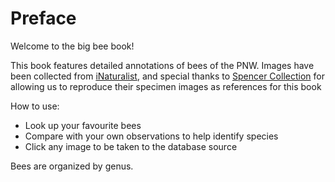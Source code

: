 # Preface {.unnumbered}

Welcome to the big bee book!

This book features detailed annotations of bees of the PNW. Images have been collected from [iNaturalist](https://www.inaturalist.org/), and special thanks to [Spencer Collection](https://www.zoology.ubc.ca/entomology/) for allowing us to reproduce their specimen images as references for this book

How to use: 

* Look up your favourite bees
* Compare with your own observations to help identify species
* Click any image to be taken to the database source

Bees are organized by genus. 